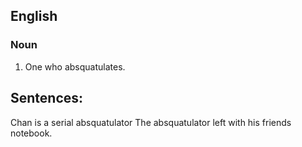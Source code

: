 ==English==

===Noun===
{{en-noun}}

# One who absquatulates.


== Sentences: ==
Chan is a serial absquatulator
The absquatulator left with his friends notebook.